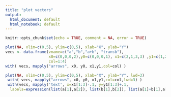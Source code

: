 ```yaml
---
title: "plot vectors"
output:
  html_document: default
  html_notebook: default
---
```


```r
knitr::opts_chunk$set(echo = TRUE, comment = NA, error = TRUE)
```

```r
plot(NA, xlim=c(0,5), ylim=c(0,5), xlab="X", ylab="Y")
vecs <- data.frame(vname=c("a","b","a+b", "transb"), 
                   x0=c(0,0,0,2),y0=c(0,0,0,1), x1=c(2,1,3,3) ,y1=c(1,2,3,3), 
                   col=1:4)
with( vecs, mapply("arrows", x0, y0, x1,y1,col=col) )
```


```r
plot(NA, xlim=c(0,5), ylim=c(0,5), xlab="X", ylab="Y", lwd=3)
 with( vecs, mapply("arrows", x0, y0, x1,y1,col=col,lwd=3) )
 with(vecs, mapply('text', x=x1[1:3]-.1, y=y1[1:3]+.1, 
  labels=expression(list(a[1],a[2]), list(b[1],b[2]), list(a[1]+b[1],a[2]+b[2]) ) ))
```

